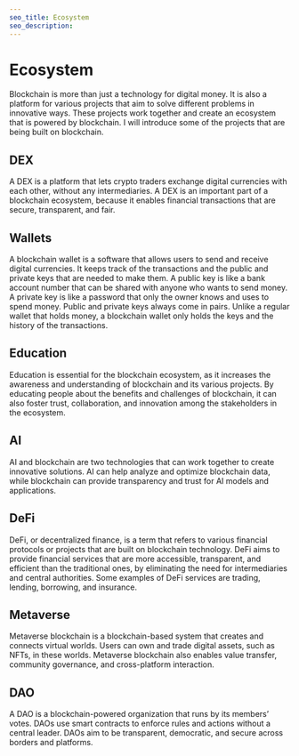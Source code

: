 ```yaml
---
seo_title: Ecosystem
seo_description: 
---
```


# Ecosystem
Blockchain is more than just a technology for digital money. It is also a platform for various projects that aim to solve different problems in innovative ways. These projects work together and create an ecosystem that is powered by blockchain. I will introduce some of the projects that are being built on blockchain.

## DEX

A DEX is a platform that lets crypto traders exchange digital currencies with each other, without any intermediaries. A DEX is an important part of a blockchain ecosystem, because it enables financial transactions that are secure, transparent, and fair.

## Wallets

A blockchain wallet is a software that allows users to send and receive digital currencies. It keeps track of the transactions and the public and private keys that are needed to make them. A public key is like a bank account number that can be shared with anyone who wants to send money. A private key is like a password that only the owner knows and uses to spend money. Public and private keys always come in pairs. Unlike a regular wallet that holds money, a blockchain wallet only holds the keys and the history of the transactions.

## Education 

Education is essential for the blockchain ecosystem, as it increases the awareness and understanding of blockchain and its various projects. By educating people about the benefits and challenges of blockchain, it can also foster trust, collaboration, and innovation among the stakeholders in the ecosystem.

## AI 

AI and blockchain are two technologies that can work together to create innovative solutions. AI can help analyze and optimize blockchain data, while blockchain can provide transparency and trust for AI models and applications.

## DeFi

DeFi, or decentralized finance, is a term that refers to various financial protocols or projects that are built on blockchain technology. DeFi aims to provide financial services that are more accessible, transparent, and efficient than the traditional ones, by eliminating the need for intermediaries and central authorities. Some examples of DeFi services are trading, lending, borrowing, and insurance.

## Metaverse

Metaverse blockchain is a blockchain-based system that creates and connects virtual worlds. Users can own and trade digital assets, such as NFTs, in these worlds. Metaverse blockchain also enables value transfer, community governance, and cross-platform interaction.

## DAO

A DAO is a blockchain-powered organization that runs by its members’ votes. DAOs use smart contracts to enforce rules and actions without a central leader. DAOs aim to be transparent, democratic, and secure across borders and platforms.
